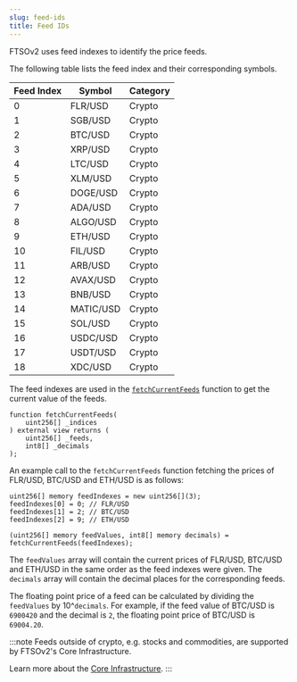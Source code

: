 ```yaml
---
slug: feed-ids
title: Feed IDs
---
```


FTSOv2 uses feed indexes to identify the price feeds.

The following table lists the feed index and their corresponding symbols.

| Feed Index | Symbol    | Category |
| ---------- | --------- | -------- |
| 0          | FLR/USD   | Crypto   |
| 1          | SGB/USD   | Crypto   |
| 2          | BTC/USD   | Crypto   |
| 3          | XRP/USD   | Crypto   |
| 4          | LTC/USD   | Crypto   |
| 5          | XLM/USD   | Crypto   |
| 6          | DOGE/USD  | Crypto   |
| 7          | ADA/USD   | Crypto   |
| 8          | ALGO/USD  | Crypto   |
| 9          | ETH/USD   | Crypto   |
| 10         | FIL/USD   | Crypto   |
| 11         | ARB/USD   | Crypto   |
| 12         | AVAX/USD  | Crypto   |
| 13         | BNB/USD   | Crypto   |
| 14         | MATIC/USD | Crypto   |
| 15         | SOL/USD   | Crypto   |
| 16         | USDC/USD  | Crypto   |
| 17         | USDT/USD  | Crypto   |
| 18         | XDC/USD   | Crypto   |

The feed indexes are used in the [`fetchCurrentFeeds`](solidity-reference/IFastUpdater#fetchcurrentfeeds) function to get the current value of the feeds.

```solidity
function fetchCurrentFeeds(
    uint256[] _indices
) external view returns (
    uint256[] _feeds,
    int8[] _decimals
);
```

An example call to the `fetchCurrentFeeds` function fetching the prices of FLR/USD, BTC/USD and ETH/USD is as follows:

```solidity
uint256[] memory feedIndexes = new uint256[](3);
feedIndexes[0] = 0; // FLR/USD
feedIndexes[1] = 2; // BTC/USD
feedIndexes[2] = 9; // ETH/USD

(uint256[] memory feedValues, int8[] memory decimals) = fetchCurrentFeeds(feedIndexes);
```

The `feedValues` array will contain the current prices of FLR/USD, BTC/USD and ETH/USD in the same order as the feed indexes were given. The `decimals` array will contain the decimal places for the corresponding feeds.

The floating point price of a feed can be calculated by dividing the `feedValues` by 10^`decimals`. For example, if the feed value of BTC/USD is `6900420` and the decimal is `2`, the floating point price of BTC/USD is `69004.20`.

:::note
Feeds outside of crypto, e.g. stocks and commodities, are supported by FTSOv2's Core Infrastructure.

Learn more about the [Core Infrastructure](/docs/category/core-infrastructure).
:::
